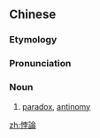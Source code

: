 {{also|悖论}}
==Chinese==
{{zh-forms|s=悖论}}

===Etymology===
{{zh-compound|悖|論|to go against, to go counter to|theory, argument}}

===Pronunciation===
{{zh-pron
|m=bèilùn
|c=but6 leon6,bui6 leon6
|cat=n
}}

===Noun===
{{zh-noun}}

# [[paradox]], [[antinomy]]

[[zh:悖論]]